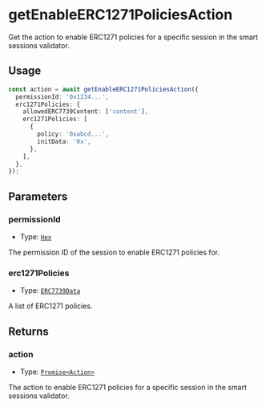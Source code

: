 # getEnableERC1271PoliciesAction

Get the action to enable ERC1271 policies for a specific session in the smart sessions validator.

## Usage

```typescript copy
const action = await getEnableERC1271PoliciesAction({
  permissionId: '0x1234...',
  erc1271Policies: {
    allowedERC7739Content: ['content'],
    erc1271Policies: [
      {
        policy: '0xabcd...',
        initData: '0x',
      },
    ],
  },
});
```

## Parameters

### permissionId

- Type: [`Hex`](https://viem.sh/docs/glossary/types#hex)

The permission ID of the session to enable ERC1271 policies for.

### erc1271Policies

- Type: [`ERC7739Data`](/module-sdk/glossary/types#erc7739data)

A list of ERC1271 policies.

## Returns

### action

- Type: [`Promise<Action>`](/module-sdk/glossary/types#action)

The action to enable ERC1271 policies for a specific session in the smart sessions validator.
